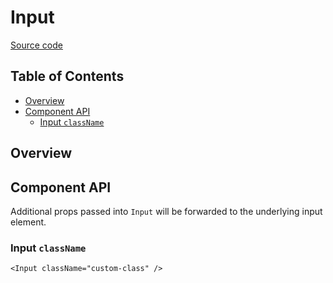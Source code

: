 

<Meta of={InputStories} />

# Input

[Source code](https://github.com/gasbrieo/react-ui/tree/main/src/components/ui/Input)

## Table of Contents

- [Overview](#overview)
- [Component API](#component-api)
  - [Input `className`](#input-classname)

## Overview

<Canvas of={InputStories.Default} />

## Component API

<ArgTypes />

Additional props passed into `Input` will be forwarded to the underlying input element.

### Input `className`

```tsx
<Input className="custom-class" />
```
